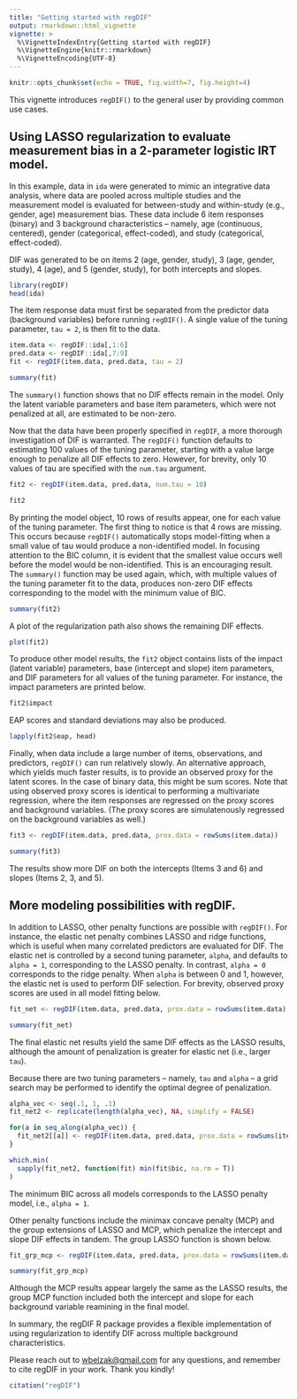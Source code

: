 ```yaml
---
title: "Getting started with regDIF"
output: rmarkdown::html_vignette
vignette: >
  %\VignetteIndexEntry{Getting started with regDIF}
  %\VignetteEngine{knitr::rmarkdown}
  %\VignetteEncoding{UTF-8}
---
```


```r
knitr::opts_chunk$set(echo = TRUE, fig.width=7, fig.height=4)
```

This vignette introduces `regDIF()` to the general user by providing common use cases.

## Using LASSO regularization to evaluate measurement bias in a 2-parameter logistic IRT model.

In this example, data in `ida` were generated to mimic an integrative data analysis, where
data are pooled across multiple studies and the measurement model is evaluated for between-study and
within-study (e.g., gender, age) measurement bias. These data include 6 item responses (binary)
and 3 background characteristics -- namely, age (continuous, centered), gender (categorical, 
effect-coded), and study (categorical, effect-coded).

DIF was generated to be on items 2 (age, gender, study), 3 (age, gender, study), 4 (age), and 5
(gender, study), for both intercepts and slopes.

```r
library(regDIF)
head(ida)
```
The item response data must first be separated from the predictor data (background variables) before
running `regDIF()`. A single value of the tuning parameter, `tau = 2`, is then fit to the data.

```r
item.data <- regDIF::ida[,1:6]
pred.data <- regDIF::ida[,7:9]
fit <- regDIF(item.data, pred.data, tau = 2)
```
```r
summary(fit)
```
The `summary()` function shows that no DIF effects remain in the model. Only the latent variable
parameters and base item parameters, which were not penalized at all, are estimated to be non-zero.

Now that the data have been properly specified in `regDIF`, a more thorough investigation of DIF is
warranted. The `regDIF()` function defaults to estimating 100 values of the tuning parameter,
starting with a value large enough to penalize all DIF effects to zero. However, for brevity, only
10 values of tau are specified with the `num.tau` argument.

```r
fit2 <- regDIF(item.data, pred.data, num.tau = 10)
```
```r
fit2
```

By printing the model object, 10 rows of results appear, one for each value of the tuning parameter.
The first thing to notice is that 4 rows are missing. This occurs because `regDIF()` automatically 
stops model-fitting when a small value of tau would produce a non-identified model. In focusing
attention to the BIC column, it is evident that the smallest value occurs well before the model
would be non-identified. This is an encouraging result. The `summary()` function may be used again,
which, with multiple values of the tuning parameter fit to the data, produces non-zero DIF effects 
corresponding to the model with the minimum value of BIC.

```r
summary(fit2)
```

A plot of the regularization path also shows the remaining DIF effects.

```r
plot(fit2)
```

To produce other model results, the `fit2` object contains lists of the impact (latent variable)
parameters, base (intercept and slope) item parameters, and DIF parameters for all values of the
tuning parameter. For instance, the impact parameters are printed below.

```r
fit2$impact
```

EAP scores and standard deviations may also be produced.

```r
lapply(fit2$eap, head)
```

Finally, when data include a large number of items, observations, and predictors, `regDIF()` can
run relatively slowly. An alternative approach, which yields much faster results, is to provide an 
observed proxy for the latent scores. In the case of binary data, this might be sum scores. Note
that using observed proxy scores is identical to performing a multivariate regression, where the
item responses are regressed on the proxy scores and background variables. (The proxy
scores are simulatenously regressed on the background variables as well.)

```r
fit3 <- regDIF(item.data, pred.data, prox.data = rowSums(item.data))
```
```r
summary(fit3)
```

The results show more DIF on both the intercepts (Items 3 and 6) and slopes (Items 2, 3, and 5).

## More modeling possibilities with regDIF.

In addition to LASSO, other penalty functions are possible with `regDIF()`. For instance, the
elastic net penalty combines LASSO and ridge functions, which is useful when many correlated
predictors are evaluated for DIF. The elastic net is controlled by a second tuning parameter, 
`alpha`, and defaults to `alpha = 1`, corresponding to the LASSO penalty. In contrast, `alpha = 0`
corresponds to the ridge penalty. When `alpha` is between 0 and 1, however, the elastic net is 
used to perform DIF selection. For brevity, observed proxy scores are used in all model fitting
below.

```r
fit_net <- regDIF(item.data, pred.data, prox.data = rowSums(item.data), alpha = .5)
```
```r
summary(fit_net)
```

The final elastic net results yield the same DIF effects as the LASSO results, although the amount
of penalization is greater for elastic net (i.e., larger `tau`).

Because there are two tuning parameters -- namely, `tau` and `alpha` -- a grid search may be
performed to identify the optimal degree of penalization.

```r
alpha_vec <- seq(.1, 1, .1)
fit_net2 <- replicate(length(alpha_vec), NA, simplify = FALSE)

for(a in seq_along(alpha_vec)) {
  fit_net2[[a]] <- regDIF(item.data, pred.data, prox.data = rowSums(item.data), alpha = alpha_vec[a])
}
```
```r
which.min(
  sapply(fit_net2, function(fit) min(fit$bic, na.rm = T))
)
```

The minimum BIC across all models corresponds to the LASSO penalty model, i.e., `alpha = 1`.

Other penalty functions include the minimax concave penalty (MCP) and the group extensions of LASSO
and MCP, which penalize the intercept and slope DIF effects in tandem. The group LASSO function is 
shown below.

```r
fit_grp_mcp <- regDIF(item.data, pred.data, prox.data = rowSums(item.data), pen.type = "grp.mcp")
```
```r
summary(fit_grp_mcp)
```

Although the MCP results appear largely the same as the LASSO results, the group MCP function
included both the intercept and slope for each background variable reamining in the final model.

In summary, the regDIF R package provides a flexible implementation of using
regularization to identify DIF across multiple background characteristics.

Please reach out to [wbelzak@gmail.com](mailto:wbelzak@gmail.com) for any questions,
and remember to cite regDIF in your work. Thank you kindly!

```r
citation("regDIF")
```

